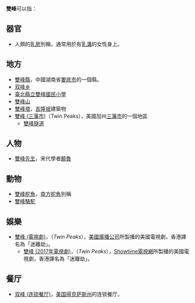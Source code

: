 '''雙峰'''可以指：

== 器官 ==
* 人類的[[乳房|乳房]]別稱，通常用於有[[乳溝|乳溝]]的女性身上。

== 地方 ==

* [[雙峰縣|雙峰縣]]，中國湖南省[[婁底市|婁底市]]的一個縣。
* [[双峰乡|双峰乡]]
* [[臺北縣立雙峰國民小學|臺北縣立雙峰國民小學]]
* [[雙峰山|雙峰山]]
* [[雙峰塔|雙峰塔]]，[[吉隆坡|吉隆坡]]建築物
* [[雙峰_(三藩市)|雙峰 (三藩市)]]（Twin Peaks），美國加州[[三藩市|三藩市]]的一個地區
** [[雙峰隧道|雙峰隧道]]

== 人物 ==

* [[雙峰先生|雙峰先生]]，宋代學者[[饒魯|饒魯]]

== 動物 ==

* [[雙峰舵魚|雙峰舵魚]]，[[南方舵魚|南方舵魚]]別稱
* [[雙峰駱駝|雙峰駱駝]]

== 娛樂 ==
* [[雙峰_(電視劇)|雙峰 (電視劇)]]，（''Twin Peaks''），[[美國廣播公司|美國廣播公司]]所製播的美國電視劇，香港譯名為「迷離劫」。
** [[雙峰_(2017年電視劇)|雙峰 (2017年電視劇)]]，（''Twin Peaks''），[[Showtime電視網|Showtime電視網]]所製播的美國電視劇，香港譯名為「迷離劫」。

== 餐厅 ==
* [[双峰_(连锁餐厅)|双峰 (连锁餐厅)]]，[[美国|美国]][[得克萨斯州|得克萨斯州]]的连锁餐厅。

{{disambig|cat=二字消歧义}}